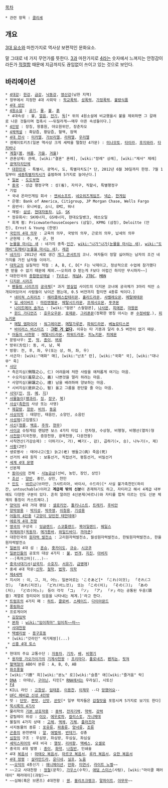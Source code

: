 [[목차]]

 * 관련 항목 : [[클리셰]]

== 개요 ==
[[3대 요소]]와 마찬가지로 역사상 보편적인 문화요소.

말 그대로 네 가지 무언가를 뜻한다. [[3]]과 마찬가지로 [[4]]라는 숫자에서 느껴지는 안정감이라든가 [[적절]]함 때문에 지금까지도 끊임없이 쓰이고 있는 것으로 보인다. 

== 바리에이션 ==
 * [[4대강]]: [[한강]], [[금강]], [[낙동강]], [[영산강]](남한 지역)
 * 정부에서 지정한 4대 사회악 : [[학교폭력]], [[성폭력]], [[가정폭력]], [[불량식품]]
 * [[4대 성인]]
 * [[4원소설]] : [[공기]], [[물]], [[불]], [[흙]]
  * 4대속성 : 불, [[얼음]], [[전기]], [[독]][* 위의 4원소설에 비교했을시 불을 제외하면 그 갈래로 나온 것들이며 접촉시 ~~뒤질라게~~매우 아픈 속성들이다.]
 * [[4인방]] : 장칭, 왕훙원, 야오원위안, 장춘차오
 * [[4체액설]] : 흑담즙, 황담즙, 혈액, 점액
 * [[4대 천사]] : [[미카엘]], [[가브리엘]], [[라파엘]], [[우리엘]]
 * 겐페이토키츠(일본 역사상 크게 세력을 떨쳤던 4가문) : [[미나모토]], [[타이라]], [[후지와라]], [[타치바나]]
 * [[계절]]([[봄]], [[여름]], [[가을]], [[겨울]])
 * 관혼상제: 관례, [wiki:"결혼" 혼례], [wiki:"장례" 상례], [wiki:"제사" 제례]
 * [[광역자치단체]]
  * [[대한민국]] - 특별시, 광역시, 도, 특별자치도[* 단, 2012년 6월 30일까지 한정. 7월 1일부터 [[세종특별자치시]]가 출범하여 5가지로 늘어난다.]
  * [[일본]] - [[도도부현]]
  * [[중국]] - 성급 행정구역 : 성(省), 자치구, 직할시, 특별행정구
 * 기업
  * 국내 온라인게임 회사 : [[엔씨소프트]], [[네오위즈게임즈]], [[넥슨]], [[한게임]]
  * 은행: Bank of America, Citigroup, JP Morgan Chase, Wells Fargo
  * 음반사: 유니버설, 소니, EMI, 워너
  * 재벌: [[삼성]], [[현대자동차]], [[LG]], [[SK]]
  * 정유회사: SK에너지, GS에너지, 현대오일뱅크, 에쓰오일
  * 회계 펌: PricewaterhouseCoopers (삼일), KPMG (삼정), Deloitte (안진), Ernst & Young (한영)
 * [[국민의 4대 의무]] : 교육의 의무, 국방의 의무, 근로의 의무, 납세의 의무
 * 군현제 : 주, 부, 군, 현
 * [[눈물을 마시는 새]] : 네가지 종족-[[인간]], [[wiki:"나가"나가(눈물을 마시는 새)]], [[wiki:"도깨비"도깨비(눈물을 마시는 새)]], [[레콘]]
 * [[네가지]]: 2012년 새로 생긴 [[개그 콘서트]]의 코너. 여자들이 정말 싫어하는 남자의 조건 네가지를 가진 남자들 이야기. 
 * [[대학교]]의 실질적인 학점 : A, B, C, D[* F는 낙제이고, 정상적으로 수업에 참가했다면 받을 수 없기 때문에 제외.~~오히려 D 받는게 F보다 어렵긴 하지만 무시하자~~]
 * 대한민국의 [[종합편성채널]] : [[TV조선]], [[채널A]], [[JTBC]], [[MBN]]
 * [[디지몬 시리즈]]
  * [[펜들럼 시리즈]]의 [[궁극체]][* 과거 [[영실업]] 사이트의 디지몬 코너에 궁극체가 3마리 씩만 소개되어있어서 사람들이 낚이곤 했는데, 0.5 버전까지 합치면 4종류 씩이다.]
   * [[네이쳐 스피리츠]] : [[헤라클레스캅테리몬]], [[홀리드라몬]], [[샤벨레오몬]], [[메탈에테몬]]
   * [[딥 세이버즈]] : [[마린엔젤몬]], [[메탈시드라몬]], [[프레시오몬]], [[푸쿠몬]]
   * [[나이트메어 솔져스]] : [wiki:"맘몬" 스컬맘몬], [[나사몬]], [[피에몬]], [[마왕몬]]
   * [[윈드 가디언즈]] : [[호우오우몬]], [[로제몬]], [[그리폰몬]](정확한 명칭 아시는 분 [[수정바람]].), [[피노키몬]]
   * [[메탈 엠파이어]] : [[워그레이몬]], [[메탈가루몬]], [[파워드라몬]], [[베놈묘티스몬]]
   * [[바이러스 버스터즈]] : '''[[그런 거 없다]].''' 이유는 타 기종과 달리 0.5 버전이 없기 때문.
  * [[어둠의 사천왕]] : [[메탈시드라몬]], [[파워드라몬]], [[피노키몬]], [[피에몬]]
 * 문방사우: [[붓]], [[먹]], [[종이]], [[벼루]]
 * 방위(方位): 동, 서, 남, 북
 * 방향: 전, 후, 좌, 우(또는 상, 하, 좌, 우)
 * 사군자: [wiki:"매화" 매], [wiki:"난초" 란], [wiki:"국화" 국], [wiki:"대나무" 죽]
 * [[사단]]
  * 측은지심(惻隱之心, 仁) 어려움에 처한 사람을 애처롭게 여기는 마음.
  * 수오지심(羞惡之心, 義) 나쁜것을 멀리 하려는 마음.
  * 사양지심(辭讓之心, 禮) 남을 배려하여 양보하는 마음.
  * 시비지심(是非之心, 智) 옳고 그름을 판단할 줄 아는 마음.
 * [[사덕]]([[인]], [[의]], [[예]], [[지]])
 * [[사물놀이]]([[꽹과리]], [[징]], [[장구]], [[북]])
 * [[사상]]([[촉한]]의 사상 또는 사영)
  * [[제갈량]], [[장완]], [[비의]], [[동윤]]
 * [[사상의학]] : 태양인, 태음인, 소양인, 소음인
 * [[사성제]](고집멸도)
 * [[사신]]([[청룡]], [[백호]], [[주작]], [[현무]])
 * [[사이쿄]] 슈팅게임 랜덤면 보스 4가지 타입 : 전차형, 수상형, 비행형, 비행선(열차)형
 * [[사천왕]](지국천왕, 증장천왕, 광목천왕, 다문천왕)
 * 사칙연산(가감승제) : 더하기(+, 가), 빼기(-, 감), 곱하기(×, 승), 나누기(÷, 제)
 * [[사황]](2번)
 * 생로병사 : 태어나고(生) 늙고(老) 병들고(病) 죽음(死)
 * 선거의 4대 원칙 : 보통선거, 직접선거, 평등선거, 비밀선거
 * [[세계 4대 문명]]
 * 신분제
  * [[동아시아]] 전체 - [[사농공상]](선비, 농민, 장인, 상인)
  * [[조선]] - [[양반]], 중인, 상민, 천민
  * [[인도]] - [[바르나]](브라만, 크샤트리아, 바이샤, 수드라)[* 사실 불가촉천민(하리잔, untouchable)이라고 '''계급제 밖의 신분'''이 존재하기도 하고, 자티라고 해서 4계급 내부에도 다양한 구분이 있다. 흔히 알려진 4신분제(바르나)와 자티를 합쳐 이르는 인도 신분 체계의 통칭이 카스트제다.]
 * [[양덕]]의 4대 거대 팬덤 : [[셜로키언]], [[톨키니스트]], [[트레키]], [[후비안]]
 * [[양박쌍용]] : [[박지성]], [[박주영]], [[이청용]], [[기성용]]
 * [[어둠의 4인중]] ([[고양이 당인전 테얀데에]])
 * [[에로게 4대 천왕]]
 * [[영국]]의 구성국 : [[잉글랜드]], [[스코틀랜드]], [[북아일랜드]], [[웨일스]]
 * [[옥메와까]]([[옥동자]], [[메가톤바]], [[와일드바디]], [[까마쿤]])
 * 대한민국의 [[원자력 발전소]] : 고리원자력발전소, 월성원자력발전소, 한빛원자력발전소, 한울원자력발전소
 * [[일본]]의 4대 섬 : [[혼슈]], [[홋카이도]], [[규슈]], [[시코쿠]]
 * [[일본인]]들의 공포의 대상 4가지 : [[불]], [[번개]], [[지진]], [[아버지]]
 * --[족까고마](...)--
 * [[중국사대기서]]([[삼국지]], [[수호지]], [[서유기]], [[금병매]])
 * 중세 4대 학문:[[신학]], [[철학]], [[법학]], [[의학]]
 * [[제4세력]]
 * 지시어 : 이, 그, 저, 어느. 일본어로는 'こそあど[* 「これ(이것)」 「それ(그것)」 「あれ(저것)」 「どれ(어느것)」 또는 「この(이)」 「その(그)」 「あの(저)」 「どの(어느)」 등이 각각 「コ」 「ソ」 「ア」 「ド」라는 공통된 두음(頭音) 계열로 정리되어 있음을 나타내는 체계.]'라고 한다.
 * [[트럼프]]의 4가지 패 : [[하트]], [[클로버]], [[스페이드]], [[다이아몬드]]
 * [[풍림화산]]
 * 프로게이머
  * [[김장임박]]
  * [[본좌]] : [[wiki:"임이최마" 임이최~~마~~]]
  * [[사대천왕]]
  * [[택뱅리쌍]] - [[용구호동]]
  * [wiki:"갓라인" 색기제쌍](...)
  * [[신흥 4대 토스]]
 * {{{#!html
<span style="font-family: 나눔고딕, 맑은 고딕, 굴림;"><a href="플레이스테이션">플레이스테이션</a>의 4버튼: 세모(<span style="background:black; color:#5f5; font-size:200%; font-weight:bold;"> △ </span>), 동그라미(<span style="background:black; color:#f55; font-size:200%; font-weight:bold;"> ○ </span>), 가위표(<span style="background:black; color:#5af; font-size:200%; font-weight:bold;"> × </span>), 네모(<span style="background:black; color:#f5a; font-size:200%; font-weight:bold;"> □ </span>)</span>}}}
 * 현대의 주요 교통수단 : [[자동차]], [[기차]], [[배]], [[비행기]]
  * [[용자왕 가오가이가]]의 [[기계사천왕]] : [[프리마다]], [[폴로네즈]], [[펜치논]], [[핏쳐]]
 * [[혈액형]]의 ABO식 분류 : A, B, O, AB
 * [[화조풍월]]
 * [wiki:"기쁨" 희][wiki:"분노" 로][wiki:"슬픔" 애][wiki:"즐거움" 락]
 * [[DNA]] : 아데닌, [[구아닌]], 티민[* [[RNA]]에서는 우라실], 시토신
 * [[F4]]
 * KILL 라인 : [[고창성]], [[임태훈]], [[이용찬]], [[이재우]] --다 [[망했어요]]--
 * [[UFC 헤비급 신성 4인방]]
 * 맛 : [[단맛]], [[짠맛]], [[신맛]], [[쓴맛]][* 일부 학자들은 [[감칠맛]]을 포함시켜 5가지로 보기도 한다]
 * [[묵시록의 4기사]]
 * 물리학의 [[기본 상호작용]] : [[중력]], [[전자기력]], [[약력]], [[강력]]
 * 갈릴레이 위성 : [[이오]], [[에우로파]], [[칼리스토]], [[가니메데]]
 * 물질의 4가지 상태 : [[고체]], [[액체]], [[기체]], [[플라즈마]]
 * 사지동물의 종류 : [[포유류]], [[파충류]], [[양서류]], [[조류]]
 * [[곤충]]의 완전변태 : [[알]], [[애벌레]], [[번데기]], 성충
 * [[심장]]의 구조 : 우심방, 좌심방, 우심실, 좌심실
 * [[셰익스피어]]의 4대 비극 : [[햄릿]], [[리어왕]], [[맥베스]], [[오셀로]]
 * 중국의 4대 발명 : [[종이]], [[화약]], [[나침반]], 인쇄술
 * 4대 [[복음서]] : [[마태오 복음서]], [[마르코 복음서]], [[루카 복음서]], [[요한 복음서]]
 * [[4대 정령]] : [[살라만드라]], [[운디네]], [[실프]], [[노움]]
 * ~~[[오덕]]의 4종신기 : [[애니메이션]], [[만화]], [[미연시]], [[라이트 노벨]]~~
 * ~~고교 사대천왕 : [[정철]](문학), [[가우스]](수학), [[애덤 스미스]](사탐), [wiki:"마이클 패러데이" 패러데이](과탐)~~
 * ~~심해(혹은 브론즈) 4대천왕 : [[쉔]], [[블리츠크랭크]], [[말파이트]], [[아무무]]~~
